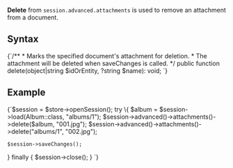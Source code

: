 
**Delete** from `session.advanced.attachments` is used to remove an attachment from a document.

## Syntax

<TabItem value="DeleteSyntax" label="DeleteSyntax">
<CodeBlock language="php">
{`/**
 * Marks the specified document's attachment for deletion.
 * The attachment will be deleted when saveChanges is called.
 */
public function delete(object|string $idOrEntity, ?string $name): void;
`}
</CodeBlock>
</TabItem>

## Example

<TabItem value="DeleteAttachment" label="DeleteAttachment">
<CodeBlock language="php">
{`$session = $store->openSession();
try \{
    $album = $session->load(Album::class, "albums/1");
    $session->advanced()->attachments()->delete($album, "001.jpg");
    $session->advanced()->attachments()->delete("albums/1", "002.jpg");

    $session->saveChanges();
\} finally \{
    $session->close();
\}
`}
</CodeBlock>
</TabItem>


